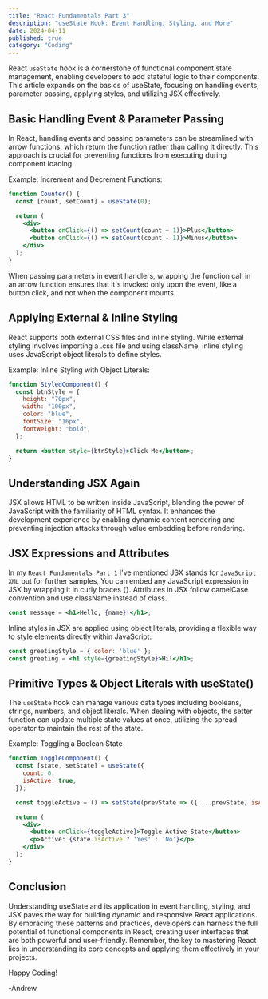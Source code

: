```yaml
---
title: "React Fundamentals Part 3"
description: "useState Hook: Event Handling, Styling, and More"
date: 2024-04-11
published: true
category: "Coding"
---
```


React `useState` hook is a cornerstone of functional component state management, enabling developers to add stateful logic to their components. This article expands on the basics of useState, focusing on handling events, parameter passing, applying styles, and utilizing JSX effectively.

## Basic Handling Event & Parameter Passing

In React, handling events and passing parameters can be streamlined with arrow functions, which return the function rather than calling it directly. This approach is crucial for preventing functions from executing during component loading.

Example: Increment and Decrement Functions:
```jsx
function Counter() {
  const [count, setCount] = useState(0);

  return (
    <div>
      <button onClick={() => setCount(count + 1)}>Plus</button>
      <button onClick={() => setCount(count - 1)}>Minus</button>
    </div>
  );
}
```

When passing parameters in event handlers, wrapping the function call in an arrow function ensures that it's invoked only upon the event, like a button click, and not when the component mounts.

## Applying External & Inline Styling

React supports both external CSS files and inline styling. While external styling involves importing a .css file and using className, inline styling uses JavaScript object literals to define styles.

Example: Inline Styling with Object Literals:
```jsx
function StyledComponent() {
  const btnStyle = {
    height: "70px",
    width: "100px",
    color: "blue",
    fontSize: "16px",
    fontWeight: "bold",
  };

  return <button style={btnStyle}>Click Me</button>;
}
```

## Understanding JSX Again

JSX allows HTML to be written inside JavaScript, blending the power of JavaScript with the familiarity of HTML syntax. It enhances the development experience by enabling dynamic content rendering and preventing injection attacks through value embedding before rendering.

## JSX Expressions and Attributes

In my `React Fundamentals Part 1` I've mentioned JSX stands for `JavaScript XML` but for further samples, You can embed any JavaScript expression in JSX by wrapping it in curly braces {}. Attributes in JSX follow camelCase convention and use className instead of class.

```jsx
const message = <h1>Hello, {name}!</h1>;
```

Inline styles in JSX are applied using object literals, providing a flexible way to style elements directly within JavaScript.

```jsx
const greetingStyle = { color: 'blue' };
const greeting = <h1 style={greetingStyle}>Hi!</h1>;
```

## Primitive Types & Object Literals with useState()

The `useState` hook can manage various data types including booleans, strings, numbers, and object literals. When dealing with objects, the setter function can update multiple state values at once, utilizing the spread operator to maintain the rest of the state.

Example: Toggling a Boolean State

```jsx
function ToggleComponent() {
  const [state, setState] = useState({
    count: 0,
    isActive: true,
  });

  const toggleActive = () => setState(prevState => ({ ...prevState, isActive: !prevState.isActive }));

  return (
    <div>
      <button onClick={toggleActive}>Toggle Active State</button>
      <p>Active: {state.isActive ? 'Yes' : 'No'}</p>
    </div>
  );
}
```

## Conclusion

Understanding useState and its application in event handling, styling, and JSX paves the way for building dynamic and responsive React applications. By embracing these patterns and practices, developers can harness the full potential of functional components in React, creating user interfaces that are both powerful and user-friendly. Remember, the key to mastering React lies in understanding its core concepts and applying them effectively in your projects.

Happy Coding!

 -Andrew